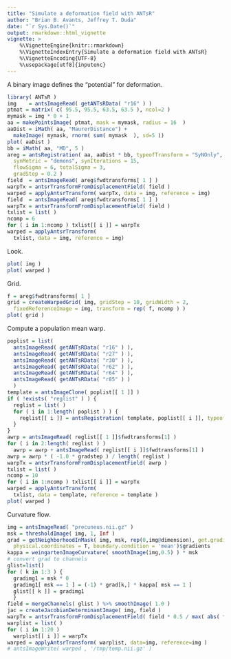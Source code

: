 ```yaml
---
title: "Simulate a deformation field with ANTsR"
author: "Brian B. Avants, Jeffrey T. Duda"
date: "`r Sys.Date()`"
output: rmarkdown::html_vignette
vignette: >
    %\VignetteEngine{knitr::rmarkdown}
    %\VignetteIndexEntry{Simulate a deformation field with ANTsR}
    %\VignetteEncoding{UTF-8}
    %\usepackage[utf8]{inputenc}
---
```


A binary image defines the "potential" for deformation.

```r
library( ANTsR )
img    = antsImageRead( getANTsRData( "r16" ) )
ptmat = matrix( c( 95.5, 95.5, 63.5, 63.5 ), ncol=2 )
mymask = img * 0 + 1
aa = makePointsImage( ptmat, mask = mymask, radius = 16  )
aaDist = iMath( aa, "MaurerDistance") +
  makeImage( mymask, rnorm( sum( mymask  ), sd=5 ))
plot( aaDist )
bb = iMath( aa, "MD", 5 )
areg = antsRegistration( aa, aaDist * bb, typeofTransform = "SyNOnly",
  synMetric = "demons", synIterations = 15,
  flowSigma = 6, totalSigma = 3,
  gradStep = 0.2 )
field  = antsImageRead( areg$fwdtransforms[ 1 ] )
warpTx = antsrTransformFromDisplacementField( field )
warped = applyAntsrTransform( warpTx, data = img, reference = img)
field  = antsImageRead( areg$fwdtransforms[ 1 ] )
warpTx = antsrTransformFromDisplacementField( field )
txlist = list( )
ncomp = 6
for ( i in 1:ncomp ) txlist[[ i ]] = warpTx
warped = applyAntsrTransform(
  txlist, data = img, reference = img)
```

Look.

```r
plot( img )
plot( warped )
```

Grid.

```r
f = areg$fwdtransforms[ 1 ]
grid = createWarpedGrid( img, gridStep = 10, gridWidth = 2,
  fixedReferenceImage = img, transform = rep( f, ncomp ) )
plot( grid )
```

Compute a population mean warp.

```r
poplist = list( 
  antsImageRead( getANTsRData( "r16" ) ),
  antsImageRead( getANTsRData( "r27" ) ),
  antsImageRead( getANTsRData( "r30" ) ),
  antsImageRead( getANTsRData( "r62" ) ),
  antsImageRead( getANTsRData( "r64" ) ),
  antsImageRead( getANTsRData( "r85" ) )
  )
template = antsImageClone( poplist[[ 1 ]] )
if ( !exists( "reglist" ) ) {
  reglist = list( )
  for ( i in 1:length( poplist ) ) {
    reglist[[ i ]] = antsRegistration( template, poplist[[ i ]], typeofTransform = "SyN" )
  }
}
awrp = antsImageRead( reglist[[ 1 ]]$fwdtransforms[1] )
for ( i in 2:length( reglist ) )
  awrp = awrp + antsImageRead( reglist[[ i ]]$fwdtransforms[1] )
awrp = awrp * ( -1.0 * gradstep ) / length( reglist )
warpTx = antsrTransformFromDisplacementField( awrp )
txlist = list( )
ncomp = 10
for ( i in 1:ncomp ) txlist[[ i ]] = warpTx
warped = applyAntsrTransform(
  txlist, data = template, reference = template )
plot( warped )
```

Curvature flow.

```r
img = antsImageRead( "precuneus.nii.gz" )
msk = thresholdImage( img, 1, Inf )
grad = getNeighborhoodInMask( img, msk, rep(0,img@dimension), get.gradient=T,
  physical.coordinates = T, boundary.condition = 'mean')$gradients
kappa = weingartenImageCurvature( smoothImage(img,0.5) ) * msk
# convert grad to channels
glist=list()
for ( k in 1:3 ) {
  gradimg1 = msk * 0
  gradimg1[ msk == 1 ] = (-1) * grad[k,] * kappa[ msk == 1 ]
  glist[[ k ]] = gradimg1
  }
field = mergeChannels( glist ) %>% smoothImage( 1.0 )
jac = createJacobianDeterminantImage( img, field )
warpTx = antsrTransformFromDisplacementField( field * 0.5 / max( abs( field ) ) )
warplist = list( )
for ( i in 1:20 )
  warplist[[ i ]] = warpTx
warped = applyAntsrTransform( warplist, data=img, reference=img )
# antsImageWrite( warped , '/tmp/temp.nii.gz' )
```
